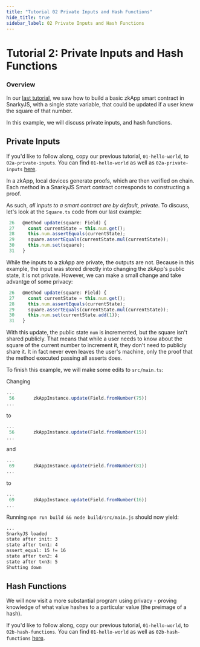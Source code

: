 ```yaml
---
title: "Tutorial 02 Private Inputs and Hash Functions"
hide_title: true
sidebar_label: 02 Private Inputs and Hash Functions
---
```


# Tutorial 2: Private Inputs and Hash Functions

### Overview

In our [last tutorial](TODO), we saw how to build a basic zkApp smart contract in SnarkyJS, with a single state variable, that could be updated if a user knew the square of that number.

In this example, we will discuss private inputs, and hash functions.

## Private Inputs

If you'd like to follow along, copy our previous tutorial, `01-hello-world`, to `02a-private-inputs`. You can find `01-hello-world` as well as `02a-private-inputs` [here](https://github.com/es92/zkApp-examples).

In a zkApp, local devices generate proofs, which are then verified on chain. Each method in a SnarkyJS Smart contract corresponds to constructing a proof.

As such, *all inputs to a smart contract are by default, private*. To discuss, let's look at the `Square.ts` code from our last example:

```ts
 26   @method update(square: Field) {
 27     const currentState = this.num.get();
 28     this.num.assertEquals(currentState);
 29     square.assertEquals(currentState.mul(currentState));
 30     this.num.set(square);
 31   }
```

While the inputs to a zkApp are private, the outputs are not. Because in this example, the input was stored directly into changing the zkApp's public state, it is not private. However, we can make a small change and take advantge of some privacy:

```ts
 26   @method update(square: Field) {
 27     const currentState = this.num.get();
 28     this.num.assertEquals(currentState);
 29     square.assertEquals(currentState.mul(currentState));
 30     this.num.set(currentState.add(1));
 31   }
```

With this update, the public state `num` is incremented, but the square isn't shared publicly. That means that while a user needs to know about the square of the current number to increment it, they don't need to publicly share it. It in fact never even leaves the user's machine, only the proof that the method executed passing all asserts does.

To finish this example, we will make some edits to `src/main.ts`:

Changing 
```ts
...
 56       zkAppInstance.update(Field.fromNumber(75))
...
```
to
```ts
...
 56       zkAppInstance.update(Field.fromNumber(15))
...
```
and
```ts
...
 69       zkAppInstance.update(Field.fromNumber(81))
...
```
to
```ts
...
 69       zkAppInstance.update(Field.fromNumber(16))
...
```

Running `npm run build && node build/src/main.js` should now yield:

```sh
...
SnarkyJS loaded
state after init: 3
state after txn1: 4
assert_equal: 15 != 16
state after txn2: 4
state after txn3: 5
Shutting down
```

## Hash Functions

We will now visit a more substantial program using privacy - proving knowledge of what value hashes to a particular value (the preimage of a hash).

If you'd like to follow along, copy our previous tutorial, `01-hello-world`, to `02b-hash-functions`. You can find `01-hello-world` as well as `02b-hash-functions` [here](https://github.com/es92/zkApp-examples).

